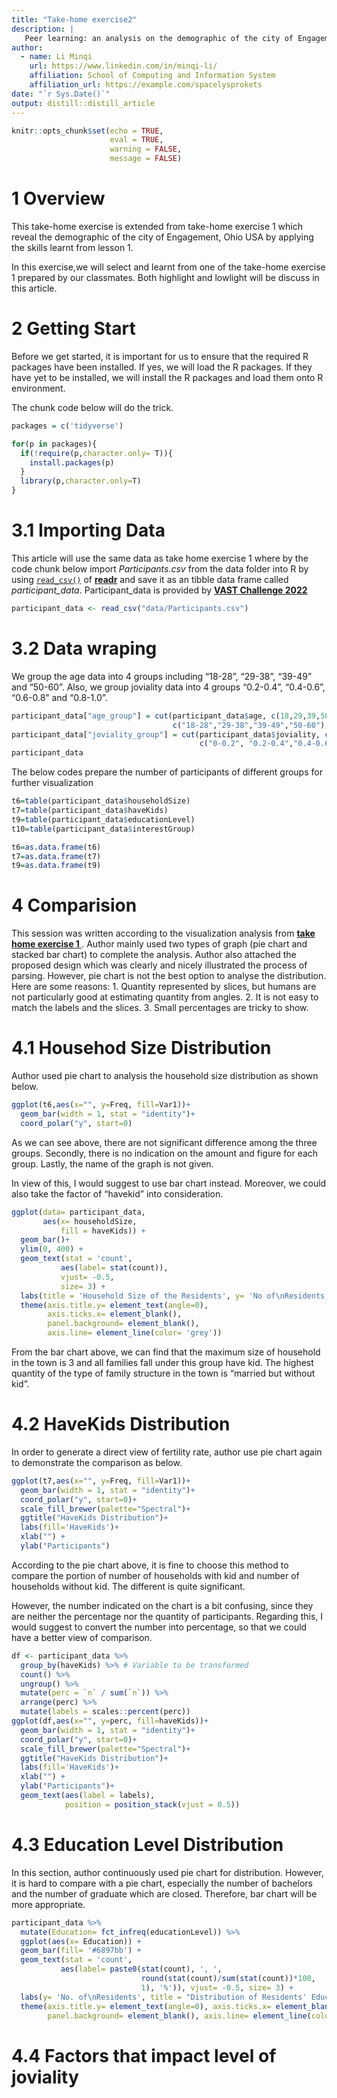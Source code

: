 ```yaml
---
title: "Take-home exercise2"
description: |
   Peer learning: an analysis on the demographic of the city of Engagement, Ohio USA (VAST Challenge 2022).
author:
  - name: Li Minqi 
    url: https://www.linkedin.com/in/minqi-li/
    affiliation: School of Computing and Information System
    affiliation_url: https://example.com/spacelysprokets
date: "`r Sys.Date()`"
output: distill::distill_article
---
```


```r
knitr::opts_chunk$set(echo = TRUE,
                      eval = TRUE,
                      warning = FALSE,
                      message = FALSE)
```

# 1 Overview
This take-home exercise is extended from take-home exercise 1 which reveal the demographic of the city of Engagement, Ohio USA by applying the skills learnt from lesson 1.

In this exercise,we will select and learnt from one of the take-home exercise 1 prepared by our classmates. Both highlight and lowlight will be discuss in this article. 

# 2 Getting Start
Before we get started, it is important for us to ensure that the required R packages have been installed. If yes, we will load the R packages. If they have yet to be installed, we will install the R packages and load them onto R environment.

The chunk code below will do the trick.

```r
packages = c('tidyverse')

for(p in packages){
  if(!require(p,character.only= T)){
    install.packages(p)
  }
  library(p,character.only=T)
}
```

# 3.1 Importing Data

This article will use the same data as take home exercise 1 where by the code chunk below import *Participants.csv* from the data folder into R by using [`read_csv()`](https://readr.tidyverse.org/reference/read_delim.html) of [**readr**](https://readr.tidyverse.org/) and save it as an tibble data frame called *participant_data*. Participant_data is provided by [**VAST Challenge 2022**](https://vast-challenge.github.io/2022/)

```r
participant_data <- read_csv("data/Participants.csv")
```

# 3.2 Data wraping

We group the age data into 4 groups including “18-28”, “29-38”, “39-49” and “50-60”. Also, we group joviality data into 4 groups “0.2-0.4”, “0.4-0.6”, “0.6-0.8” and “0.8-1.0”.

```r
participant_data["age_group"] = cut(participant_data$age, c(18,29,39,50,60),
                                    c("18-28","29-38","39-49","50-60"), include.lowest=TRUE)
participant_data["joviality_group"] = cut(participant_data$joviality, c(0,0.2,0.4,0.6,0.8,1), 
                                          c("0-0.2", "0.2-0.4","0.4-0.6","0.6-0.8","0.8-1.0"), include.lowest=TRUE)
participant_data
```

The below codes prepare the number of participants of different groups for further visualization

```r
t6=table(participant_data$householdSize)
t7=table(participant_data$haveKids)
t9=table(participant_data$educationLevel)
t10=table(participant_data$interestGroup)

t6=as.data.frame(t6)
t7=as.data.frame(t7)
t9=as.data.frame(t9)
```

# 4 Comparision
This session was written according to the visualization analysis from [**take home exercise 1 **](https://isss-608-junqiuni.netlify.app/takehome_ex/takehome_ex01.html). Author mainly used two types of graph (pie chart and stacked bar chart) to complete the analysis. Author also attached the proposed design which was clearly and nicely illustrated the process of parsing. However, pie chart is not the best option to analyse the distribution. Here are some reasons:
1. Quantity represented by slices, but humans are not particularly good at estimating quantity from angles.
2. It is not easy to match the labels and the slices.
3. Small percentages are tricky to show. 

# 4.1 Househod Size Distribution

Author used pie chart to analysis the household size distribution as shown below. 

```r
ggplot(t6,aes(x="", y=Freq, fill=Var1))+
  geom_bar(width = 1, stat = "identity")+
  coord_polar("y", start=0)
```
As we can see above, there are not significant difference among the three groups. Secondly, there is no indication on the amount and figure for each group. Lastly, the name of the graph is not given. 

In view of this, I would suggest to use bar chart instead. Moreover, we could also take the factor of "havekid" into consideration.

```r
ggplot(data= participant_data,
       aes(x= householdSize,
           fill = haveKids)) +
  geom_bar()+
  ylim(0, 400) +
  geom_text(stat = 'count',
           aes(label= stat(count)), 
           vjust= -0.5, 
           size= 3) +
  labs(title = 'Household Size of the Residents', y= 'No of\nResidents') +
  theme(axis.title.y= element_text(angle=0), 
        axis.ticks.x= element_blank(),
        panel.background= element_blank(), 
        axis.line= element_line(color= 'grey'))
```

From the bar chart above, we can find that the maximum size of household in the town is 3 and all families fall under this group have kid. The highest quantity of the type of family structure in the town is "married but without kid".

# 4.2 HaveKids Distribution

In order to generate a direct view of fertility rate, author use pie chart again to demonstrate the comparison as below. 

```r

ggplot(t7,aes(x="", y=Freq, fill=Var1))+
  geom_bar(width = 1, stat = "identity")+
  coord_polar("y", start=0)+
  scale_fill_brewer(palette="Spectral")+
  ggtitle("HaveKids Distribution")+
  labs(fill='HaveKids')+
  xlab("") + 
  ylab("Participants")
```

According to the pie chart above, it is fine to choose this method to compare the portion of number of households with kid and number of households without kid. The different is quite significant. 

However, the number indicated on the chart is a bit confusing, since they are neither the percentage nor the quantity of participants. Regarding this, I would suggest to convert the number into percentage, so that we could have a better view of comparison.

```r
df <- participant_data %>% 
  group_by(haveKids) %>% # Variable to be transformed
  count() %>% 
  ungroup() %>% 
  mutate(perc = `n` / sum(`n`)) %>% 
  arrange(perc) %>%
  mutate(labels = scales::percent(perc))
ggplot(df,aes(x="", y=perc, fill=haveKids))+
  geom_bar(width = 1, stat = "identity")+
  coord_polar("y", start=0)+
  scale_fill_brewer(palette="Spectral")+
  ggtitle("HaveKids Distribution")+
  labs(fill='HaveKids')+
  xlab("") + 
  ylab("Participants")+
  geom_text(aes(label = labels),
            position = position_stack(vjust = 0.5))
```

# 4.3 Education Level Distribution

In this section, author continuously used pie chart for distribution. However, it is hard to compare with a pie chart, especially the number of bachelors and the number of graduate which are closed. Therefore, bar chart will be more appropriate. 

```r
participant_data %>%
  mutate(Education= fct_infreq(educationLevel)) %>%
  ggplot(aes(x= Education)) +
  geom_bar(fill= '#6897bb') +
  geom_text(stat = 'count',
           aes(label= paste0(stat(count), ', ', 
                             round(stat(count)/sum(stat(count))*100, 
                             1), '%')), vjust= -0.5, size= 3) +
  labs(y= 'No. of\nResidents', title = "Distribution of Residents' Education Level") +
  theme(axis.title.y= element_text(angle=0), axis.ticks.x= element_blank(),
        panel.background= element_blank(), axis.line= element_line(color= 'grey'))
```

# 4.4 Factors that impact level of joviality 







